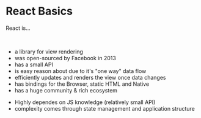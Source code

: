 
# React Basics

<p>React is...</p>
<br/>
<ul>
    <Appear>
        <li>a library for view rendering</li>
        <li>was open-sourced by Facebook in 2013</li>
        <li>has a small API</li>
        <li>is easy reason about due to it's "one way" data flow</li>
        <li>efficiently updates and renders the view once data changes</li>
        <li>has bindings for the Browser, static HTML and Native</li>
        <li>has a huge community & rich ecosystem</li>
    </Appear>
</ul>

<Notes>

* Highly dependes on JS knowledge (relatively small API)
* complexity comes through state management and application structure

</Notes>
